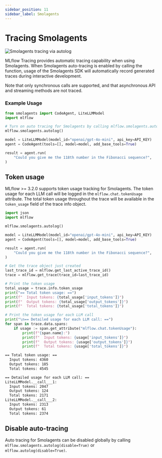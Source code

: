 ```yaml
---
sidebar_position: 11
sidebar_label: Smolagents
---
```



# Tracing Smolagents

![Smolagents tracing via autolog](/images/llms/smolagents/smolagents-tracing.png)

MLflow Tracing provides automatic tracing capability when using Smolagents.
When Smolagents auto-tracing is enabled by calling the <APILink fn="mlflow.smolagents.autolog" /> function,
usage of the Smolagents SDK will automatically record generated traces during interactive development.

Note that only synchronous calls are supported, and that asynchronous API and streaming methods are not traced.

### Example Usage

```python
from smolagents import CodeAgent, LiteLLMModel
import mlflow

# Turn on auto tracing for Smolagents by calling mlflow.smolagents.autolog()
mlflow.smolagents.autolog()

model = LiteLLMModel(model_id="openai/gpt-4o-mini", api_key=API_KEY)
agent = CodeAgent(tools=[], model=model, add_base_tools=True)

result = agent.run(
    "Could you give me the 118th number in the Fibonacci sequence?",
)
```

## Token usage

MLflow >= 3.2.0 supports token usage tracking for Smolagents. The token usage for each LLM call will be logged in the `mlflow.chat.tokenUsage` attribute. The total token usage throughout the trace will be
available in the `token_usage` field of the trace info object.

```python
import json
import mlflow

mlflow.smolagents.autolog()

model = LiteLLMModel(model_id="openai/gpt-4o-mini", api_key=API_KEY)
agent = CodeAgent(tools=[], model=model, add_base_tools=True)

result = agent.run(
    "Could you give me the 118th number in the Fibonacci sequence?",
)

# Get the trace object just created
last_trace_id = mlflow.get_last_active_trace_id()
trace = mlflow.get_trace(trace_id=last_trace_id)

# Print the token usage
total_usage = trace.info.token_usage
print("== Total token usage: ==")
print(f"  Input tokens: {total_usage['input_tokens']}")
print(f"  Output tokens: {total_usage['output_tokens']}")
print(f"  Total tokens: {total_usage['total_tokens']}")

# Print the token usage for each LLM call
print("\n== Detailed usage for each LLM call: ==")
for span in trace.data.spans:
    if usage := span.get_attribute("mlflow.chat.tokenUsage"):
        print(f"{span.name}:")
        print(f"  Input tokens: {usage['input_tokens']}")
        print(f"  Output tokens: {usage['output_tokens']}")
        print(f"  Total tokens: {usage['total_tokens']}")
```

```bash
== Total token usage: ==
  Input tokens: 4360
  Output tokens: 185
  Total tokens: 4545

== Detailed usage for each LLM call: ==
LiteLLMModel.__call___1:
  Input tokens: 2047
  Output tokens: 124
  Total tokens: 2171
LiteLLMModel.__call___2:
  Input tokens: 2313
  Output tokens: 61
  Total tokens: 2374
```

## Disable auto-tracing

Auto tracing for Smolagents can be disabled globally by calling `mlflow.smolagents.autolog(disable=True)` or `mlflow.autolog(disable=True)`.